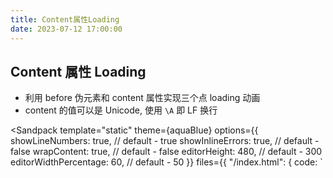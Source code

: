```yaml
---
title: Content属性Loading
date: 2023-07-12 17:00:00
---
```



## Content 属性 Loading

- 利用 before 伪元素和 content 属性实现三个点 loading 动画
- content 的值可以是 Unicode, 使用 `\A` 即 LF 换行

<Sandpack 
  template="static"
  theme={aquaBlue}
  options={{
    showLineNumbers: true, // default - true
    showInlineErrors: true, // default - false
    wrapContent: true, // default - false
    editorHeight: 480, // default - 300
    editorWidthPercentage: 60, // default - 50
  }}
  files={{
    "/index.html": {
      code: 
        `<!DOCTYPE html>
<html lang="en">
  <head>
    <meta charset="UTF-8" />
    <meta name="viewport" content="width=device-width, initial-scale=1.0" />
    <meta http-equiv="X-UA-Compatible" content="ie=edge" />
    <title>Content 属性 Loading</title>
    <style type="text/css">
      dot {
        display: inline-block;
        height: 1em;
        line-height: 1;
        vertical-align: -0.35em;
        text-align: left;
        overflow: hidden;
      }
      dot::before {
        display: block;
        content: '...\\A..\\A.';
        white-space: pre-wrap;
        animation: dot 3s infinite step-start both;
      }

      @keyframes dot {
        33% { transform: translateY(-2em); }
        66% { transform: translateY(-1em); }
      }

    </style>

  </head>
  <body>
    正在加载<dot>...</dot>
  </body>
</html>
`
      }

}}
/>
